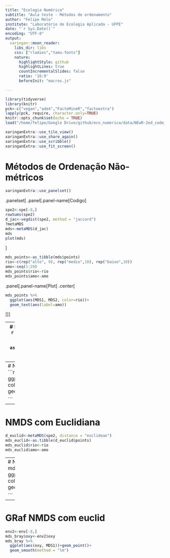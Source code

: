 ```yaml
---
title: "Ecologia Numérica"
subtitle: "Aula teste - Métodos de ordenamento"
author: "Felipe Melo"
institute: "Laboratório de Ecologia Aplicada - UFPE"
date: "`r Sys.Date()`"
encoding: "UTF-8"
output: 
  xaringan::moon_reader:
    libs_dir: libs
    css: ["rladies","tamu-fonts"]
    nature:
      highlightStyle: github
      highlightLines: true
      countIncrementalSlides: false
      ratio: '16:9'
      beforeInit: "macros.js"

---
```

```r
library(tidyverse)
library(knitr)
pck<-c("vegan","ade4","FactoMineR","factoextra")
lapply(pck, require, character.only=TRUE)
knitr::opts_chunk$set(echo = TRUE)
load("/home/felipe/Google Drive/github/eco_numerica/data/NEwR-2ed_code_data/NEwR2-Data/Doubs.RData")
```

```r
xaringanExtra::use_tile_view()
xaringanExtra::use_share_again()
xaringanExtra::use_scribble()
xaringanExtra::use_fit_screen()
```

# Métodos de Ordenação Não-métricos

```r
xaringanExtra::use_panelset()
```
.panelset[
.panel[.panel-name[Codigo]
```r
spe2<-spe[-8,]
rowSums(spe2)
d_jac<-vegdist(spe2, method = "jaccard")
?metaMDS
mds<-metaMDS(d_jac)
mds
plot(mds)
```
]

```r
mds_points<-as_tibble(mds$points)
rio<-c(rep("alto", 9), rep("medio",10), rep("baixo",10))
amo<-seq(1:29)
mds_points$rio<-rio
mds_points$amo<-amo
```

.panel[.panel-name[Plot]
.center[
```r
mds_points %>% 
  ggplot(aes(MDS1, MDS2, color=rio))+
  geom_text(aes(label=amo))
```
]]]

---
# NMDS com Bray-curtis
```r
d_bray<-metaMDS(spe2, distance = "bray")
mds_bray<-as.tibble(d_bray$points)
mds_bray$rio<-rio
mds_bray$amo<-amo
```

---
# NMDS com Bray-curtis
```r
mds_bray %>%
 ggplot(aes(MDS1, MDS2, color=rio))+
  geom_text(aes(label=amo))
  
```

---
# NMDS com Euclidiana
```r
d_euclid<-metaMDS(spe2, distance = "euclidean")
mds_euclid<-as.tibble(d_euclid$points)
mds_euclid$rio<-rio
mds_euclid$amo<-amo
```

---
# NMDS com euclid
```r
mds_euclid %>%
 ggplot(aes(MDS1, MDS2, color=rio))+
  geom_text(aes(label=amo))
  
```

---
# GRaf NMDS com euclid
```r
env2<-env[-8,]
mds_bray$oxy<-env2$oxy
mds_bray %>% 
  ggplot(aes(oxy, MDS1))+geom_point()+
  geom_smooth(method = "lm")

```




